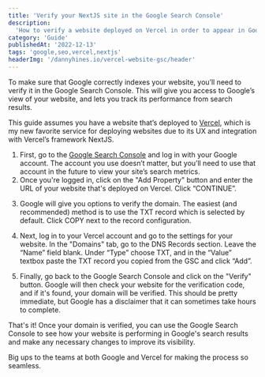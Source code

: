 ```yaml
---
title: 'Verify your NextJS site in the Google Search Console'
description:
  'How to verify a website deployed on Vercel in order to appear in Google Search results'
category: 'Guide'
publishedAt: '2022-12-13'
tags: 'google,seo,vercel,nextjs'
headerImg: '/dannyhines.io/vercel-website-gsc/header'
---
```


To make sure that Google correctly indexes your website, you’ll need to verify it in the
Google Search Console. This will give you access to Google’s view of your website, and lets
you track its performance from search results.

This guide assumes you have a website that’s deployed to [Vercel](https://vercel.com), which
is my new favorite service for deploying websites due to its UX and integration with
Vercel’s framework NextJS.

1. First, go to the [Google Search Console](https://search.google.com/search-console) and
   log in with your Google account. The account you use doesn’t matter, but you’ll need to
   use that account in the future to view your site’s search metrics.
2. Once you're logged in, click on the "Add Property" button and enter the URL of your
   website that's deployed on Vercel. Click “CONTINUE”.

<CloudinaryImg
  mdx
  publicId='/dannyhines.io/vercel-website-gsc/gsc-select-property'
  alt='Select property in Google search console'
  width={1229}
  height={769}
/>

3. Google will give you options to verify the domain. The easiest (and recommended) method
   is to use the TXT record which is selected by default. Click COPY next to the record
   configuration.

<CloudinaryImg
  mdx
  publicId='/dannyhines.io/vercel-website-gsc/gsc-txt-record'
  alt='TXT record displayed in the Google search console'
  width={1166}
  height={759}
/>

4. Next, log in to your Vercel account and go to the settings for your website. In the
   "Domains" tab, go to the DNS Records section. Leave the “Name” field blank. Under “Type”
   choose TXT, and in the “Value” textbox paste the TXT record you copied from the GSC and
   click “Add”.

<CloudinaryImg
  mdx
  publicId='/dannyhines.io/vercel-website-gsc/vercel-dns'
  alt='Add DNS record in Vercel'
  width={1306}
  height={356}
/>

5. Finally, go back to the Google Search Console and click on the "Verify" button. Google
   will then check your website for the verification code, and if it's found, your domain
   will be verified. This should be pretty immediate, but Google has a disclaimer that it
   can sometimes take hours to complete.

<CloudinaryImg
  mdx
  publicId='/dannyhines.io/vercel-website-gsc/auto-verified'
  alt='Verified domain in Google Search console'
  width={974}
  height={440}
/>

That's it! Once your domain is verified, you can use the Google Search Console to see how
your website is performing in Google's search results and make any necessary changes to
improve its visibility.

<CloudinaryImg
  mdx
  publicId='/dannyhines.io/vercel-website-gsc/gsc-metrics'
  alt='Metrics for my website Reddit Time Machine'
  caption='Metrics for my website Reddit Time Machine'
  width={1419}
  height={987}
/>

Big ups to the teams at both Google and Vercel for making the process so seamless.

